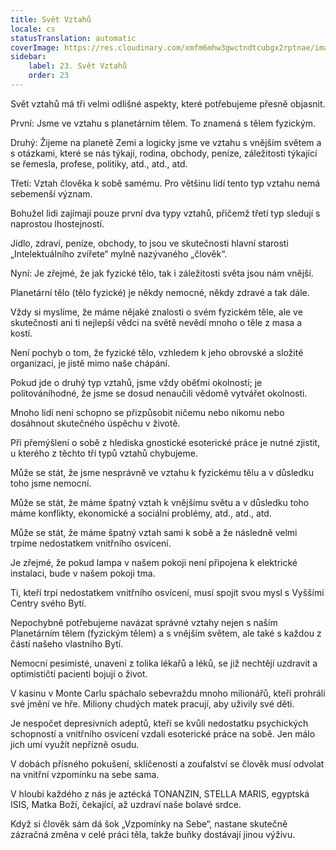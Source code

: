 ```yaml
---
title: Svět Vztahů
locale: cs
statusTranslation: automatic
coverImage: https://res.cloudinary.com/xmfm6mhw3gwctndtcubgx2rptnae/image/upload/v1740468922/small_cover_tratado_de_psicologia_revolucionaria_a4c0dca4e0.webp
sidebar:
    label: 23. Svět Vztahů
    order: 23
---
```

Svět vztahů má tři velmi odlišné aspekty, které potřebujeme přesně objasnit.

První: Jsme ve vztahu s planetárním tělem. To znamená s tělem fyzickým.

Druhý: Žijeme na planetě Zemi a logicky jsme ve vztahu s vnějším světem a s otázkami, které se nás týkají, rodina, obchody, peníze, záležitosti týkající se řemesla, profese, politiky, atd., atd., atd.

Třetí: Vztah člověka k sobě samému. Pro většinu lidí tento typ vztahu nemá sebemenší význam.

Bohužel lidi zajímají pouze první dva typy vztahů, přičemž třetí typ sledují s naprostou lhostejností.

Jídlo, zdraví, peníze, obchody, to jsou ve skutečnosti hlavní starosti „Intelektuálního zvířete“ mylně nazývaného „člověk“.

Nyní: Je zřejmé, že jak fyzické tělo, tak i záležitosti světa jsou nám vnější.

Planetární tělo (tělo fyzické) je někdy nemocné, někdy zdravé a tak dále.

Vždy si myslíme, že máme nějaké znalosti o svém fyzickém těle, ale ve skutečnosti ani ti nejlepší vědci na světě nevědí mnoho o těle z masa a kostí.

Není pochyb o tom, že fyzické tělo, vzhledem k jeho obrovské a složité organizaci, je jistě mimo naše chápání.

Pokud jde o druhý typ vztahů, jsme vždy oběťmi okolností; je politováníhodné, že jsme se dosud nenaučili vědomě vytvářet okolnosti.

Mnoho lidí není schopno se přizpůsobit ničemu nebo nikomu nebo dosáhnout skutečného úspěchu v životě.

Při přemýšlení o sobě z hlediska gnostické esoterické práce je nutné zjistit, u kterého z těchto tří typů vztahů chybujeme.

Může se stát, že jsme nesprávně ve vztahu k fyzickému tělu a v důsledku toho jsme nemocní.

Může se stát, že máme špatný vztah k vnějšímu světu a v důsledku toho máme konflikty, ekonomické a sociální problémy, atd., atd., atd.

Může se stát, že máme špatný vztah sami k sobě a že následně velmi trpíme nedostatkem vnitřního osvícení.

Je zřejmé, že pokud lampa v našem pokoji není připojena k elektrické instalaci, bude v našem pokoji tma.

Ti, kteří trpí nedostatkem vnitřního osvícení, musí spojit svou mysl s Vyššími Centry svého Bytí.

Nepochybně potřebujeme navázat správné vztahy nejen s naším Planetárním tělem (fyzickým tělem) a s vnějším světem, ale také s každou z částí našeho vlastního Bytí.

Nemocní pesimisté, unavení z tolika lékařů a léků, se již nechtějí uzdravit a optimističtí pacienti bojují o život.

V kasinu v Monte Carlu spáchalo sebevraždu mnoho milionářů, kteří prohráli své jmění ve hře. Miliony chudých matek pracují, aby uživily své děti.

Je nespočet depresivních adeptů, kteří se kvůli nedostatku psychických schopností a vnitřního osvícení vzdali esoterické práce na sobě. Jen málo jich umí využít nepřízně osudu.

V dobách přísného pokušení, sklíčenosti a zoufalství se člověk musí odvolat na vnitřní vzpomínku na sebe sama.

V hloubi každého z nás je aztécká TONANZIN, STELLA MARIS, egyptská ISIS, Matka Boží, čekající, až uzdraví naše bolavé srdce.

Když si člověk sám dá šok „Vzpomínky na Sebe“, nastane skutečně zázračná změna v celé práci těla, takže buňky dostávají jinou výživu.

